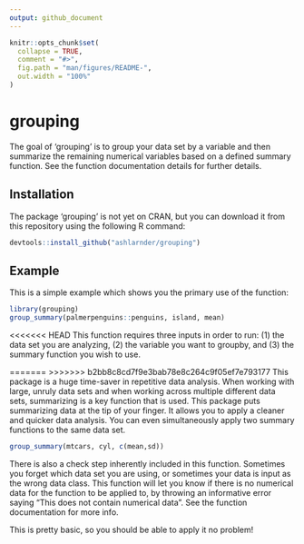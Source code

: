 ```yaml
---
output: github_document
---
```


<!-- README.md is generated from README.Rmd. Please edit that file -->

```r
knitr::opts_chunk$set(
  collapse = TRUE,
  comment = "#>",
  fig.path = "man/figures/README-",
  out.width = "100%"
)
```

# grouping

<!-- badges: start -->
<!-- badges: end -->

The goal of 'grouping' is to group your data set by a variable and then summarize the remaining numerical variables based on a defined summary function. See the function documentation details for further details.

## Installation

The package 'grouping' is not yet on CRAN, but you can download it from this repository using the following R command:

``` r
devtools::install_github("ashlarnder/grouping")
```


## Example

This is a simple example which shows you the primary use of the function:

```r
library(grouping)
group_summary(palmerpenguins::penguins, island, mean)
```

<<<<<<< HEAD
This function requires three inputs in order to run: (1) the data set you are analyzing, (2) the variable you want to groupby, and (3) the summary function you wish to use. 

=======
>>>>>>> b2bb8c8cd7f9e3bab78e8c264c9f05ef7e793177
This package is a huge time-saver in repetitive data analysis. When working with large, unruly data sets and when working across multiple different data sets, summarizing is a key function that is used. This package puts summarizing data at the tip of your finger. It allows you to apply a cleaner and quicker data analysis. You can even simultaneously apply two summary functions to the same data set. 

```r
group_summary(mtcars, cyl, c(mean,sd))
```


There is also a check step inherently included in this function. Sometimes you forget which data set you are using, or sometimes your data is input as the wrong data class. This function will let you know if there is no numerical data for the function to be applied to, by throwing an informative error saying "This does not contain numerical data". See the function documentation for more info.

This is pretty basic, so you should be able to apply it no problem!
